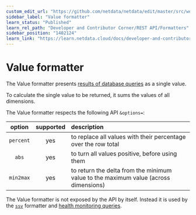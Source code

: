 ```yaml
---
custom_edit_url: "https://github.com/netdata/netdata/edit/master/src/web/api/formatters/value/README.md"
sidebar_label: "Value formatter"
learn_status: "Published"
learn_rel_path: "Developer and Contributor Corner/REST API/Formatters"
sidebar_position: "1402124"
learn_link: "https://learn.netdata.cloud/docs/developer-and-contributor-corner/rest-api/formatters/value-formatter"
---
```


# Value formatter

The Value formatter presents [results of database queries](/docs/developer-and-contributor-corner/rest-api/queries) as a single value.

To calculate the single value to be returned, it sums the values of all dimensions.

The Value formatter respects the following API `&options=`:

| option    | supported | description |
|:----:     |:-------:  |:----------  |
| `percent` | yes       | to replace all values with their percentage over the row total|
| `abs`     | yes       | to turn all values positive, before using them |
| `min2max` | yes       | to return the delta from the minimum value to the maximum value (across dimensions)|

The Value formatter is not exposed by the API by itself.
Instead it is used by the [`ssv`](/docs/developer-and-contributor-corner/rest-api/formatters/ssv-formatter) formatter
and [health monitoring queries](/docs/alerts-&-notifications).


